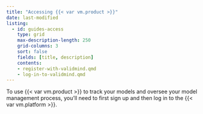 ```yaml
---
title: "Accessing {{< var vm.product >}}"
date: last-modified
listing:
  - id: guides-access
    type: grid
    max-description-length: 250
    grid-columns: 3
    sort: false
    fields: [title, description]
    contents:
    - register-with-validmind.qmd
    - log-in-to-validmind.qmd
---
```


To use {{< var vm.product >}} to track your models and oversee your model management process, you'll need to first sign up and then log in to the {{< var vm.platform >}}.